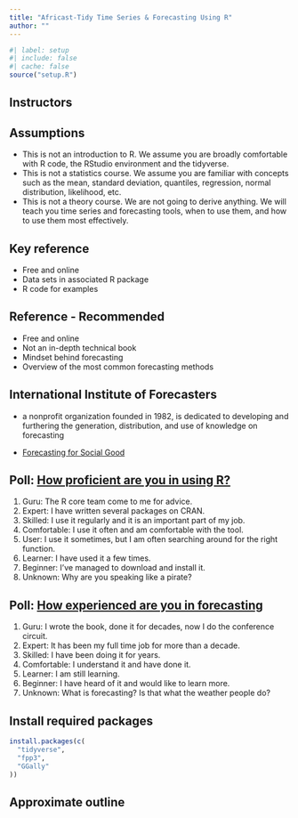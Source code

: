 ```yaml
---
title: "Africast-Tidy Time Series & Forecasting Using R"
author: ""
---
```


```r
#| label: setup
#| include: false
#| cache: false
source("setup.R")
```

## Instructors

\placefig{0.6}{1.5}{width=3.5cm}{Bahman}
\begin{textblock}{8.2}(5.6,1.3)
\begin{alertblock}{Bahman Rostami-Tabar}
\href{https://www.bahmanrt.com/}{\faIcon{home} bahmanrt.com}\\
\href{https://github.com/bahmanrostamitabar}{\faIcon{github}  @bahmanrostamitabar}\\
\href{mailto:Rostami-TabarB@cardiff.ac.uk}{\faIcon{envelope}  Rostami-TabarB@cardiff.ac.uk}
\end{alertblock}
\end{textblock}

\placefig{0.6}{5.4}{width=3.5cm}{Mitch}
\begin{textblock}{8.2}(5.6,5.4)
\begin{alertblock}{Mitchell O'Hara-Wild}
\href{https://mitchelloharawild.com}{\faIcon{home} mitchelloharawild.com}\\
\href{https://github.com/mitchoharawild}{\faIcon{github}  @mitchelloharawild}\\
\href{mailto:Mitch.OHara-Wild@monash.edu}{\faIcon{envelope}  Mitch.OHara-Wild@monash.edu}
\end{alertblock}
\end{textblock}

## Assumptions

  * This is not an introduction to R. We assume you are broadly comfortable with R code, the RStudio environment and the tidyverse.
  * This is not a statistics course. We assume you are familiar with concepts such as the mean, standard deviation, quantiles, regression, normal distribution, likelihood, etc.
  * This is not a theory course. We are not going to derive anything. We will teach you time series and forecasting tools, when to use them, and how to use them most effectively.

## Key reference

\large

\begin{block}{}\bf
\hangafter=1\hangindent=.3cm
 {Hyndman, R.~J. \& Athanasopoulos, G. (2021) \emph{Forecasting: principles and practice}, 3rd ed.}
\end{block}\pause
\begin{alertblock}{}\Large
\centerline{\bf OTexts.org/fpp3/}
\end{alertblock}

\pause

  * Free and online
  * Data sets in associated R package
  * R code for examples
  
## Reference - Recommended

\large

\begin{block}{}\bf
\hangafter=1\hangindent=.3cm
 {Kolassa S., Rostami-Tabar B., \& Siemsen, E. (2023) \emph{https://dfep.netlify.app/}, 1st ed.}
\end{block}\pause
\begin{alertblock}{}\Large
\centerline{\bf https://dfep.netlify.app/}
\end{alertblock}

\pause

  * Free and online
  * Not an in-depth technical book
  * Mindset behind forecasting
  * Overview of the most common forecasting methods

## International Institute of Forecasters

- a nonprofit organization founded in 1982, is dedicated to developing and furthering the generation, distribution, and use of knowledge on forecasting

- [Forecasting for Social Good](https://forecasters.org/programs/communities/forecasting-for-social-good-f4sg/)

## Poll: [How proficient are you in using R?](https://www.menti.com/alfmobtvo9wb)

\fontsize{14}{15}\sf

  1. Guru: The R core team come to me for advice.
  1. Expert: I have written several packages on CRAN.
  1. Skilled: I use it regularly and it is an important part of my job.
  1. Comfortable: I use it often and am comfortable with the tool.
  1. User: I use it sometimes, but I am often searching around for the right function.
  1. Learner: I have used it a few times.
  1. Beginner: I've managed to download and install it.
  1. Unknown: Why are you speaking like a pirate?
  
## Poll: [How experienced are you in forecasting](https://www.menti.com/alfmobtvo9wb)

  1. Guru: I wrote the book, done it for decades, now I do the conference circuit.
  2. Expert: It has been my full time job for more than a decade.
  3. Skilled: I have been doing it for years.
  1. Comfortable: I understand it and have done it.
  1. Learner: I am still learning.
  1. Beginner: I have heard of it and would like to learn more.
  1. Unknown: What is forecasting? Is that what the weather people do?

## Install required packages

```r
install.packages(c(
  "tidyverse",
  "fpp3",
  "GGally"
))
```

## Approximate outline
\vspace*{-0.1cm}\centering\fontsize{12}{12}\sf
\begin{tabular}{rp{6.6cm}l}
  \bf Session & \bf Topic                   & \bf Chapter \\
  \midrule
  1       & 1. Basics of time series and data structures    & 2 \\
  1       & 2. Time series patterns and basic graphics      & 2 \\
  2       & 3. Transforming / adjusting time series         & 3 \\
  2       & 4. Computing and visualizing features     & 4 \\
  3       & 5. Basic modeling / forecasting & 1,3,5 \\
  3       & 6. Forecasting with regression, how to represent temporal structure with regressors          & 7,10 \\
  4       & 7. Exponential smoothing       & 8 \\
  4       & 8. ARIMA models                & 9 \\
  5       & 9. Basic training and test accuracy       & 5 \\
  5       & 10. Residual diagnostics and cross validation                & 5 \\
  \bottomrule
\end{tabular}

\vspace*{.0cm}\begin{alertblock}{}{\centerline{\Large\textbf{bit.ly/fable2023}}}
\end{alertblock}
